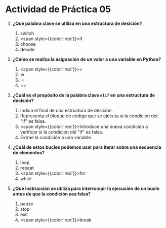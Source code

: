 # Actividad de Práctica 05

1. **¿Qué palabra clave se utiliza en una estructura de desición?**
    1. switch
    2. <span style={{color:'red'}}>if</span>
    3. choose
    4. decide

2. **¿Cómo se realiza la asignación de un valor a una variable en Python?**
    1. <span style={{color:'red'}}>=</span>
    2. =>
    3. :=
    4. ==

3. **¿Cuál es el propósito de la palabra clave `elif` en una estructura de decisión?**
    1. Indica el final de una estructura de desición.
    2. Representa el bloque de código que se ejecuta si la condición del "if" es falsa.
    3. <span style={{color:'red'}}>Introduce una nueva condición a verificar si la condición del "if" es falsa.</span>
    4. Extrae la condición a una variable.

4. **¿Cuál de estos bucles podemos usar para iterar sobre una secuencia de elementos?**
    1. loop
    2. repeat
    3. <span style={{color:'red'}}>for</span>
    4. while

5. **¿Qué instrucción se utiliza para interrumpir la ejecución de un bucle antes de que la condición sea falsa?**
    1. pause
    2. stop
    3. exit
    4. <span style={{color:'red'}}>break</span>
